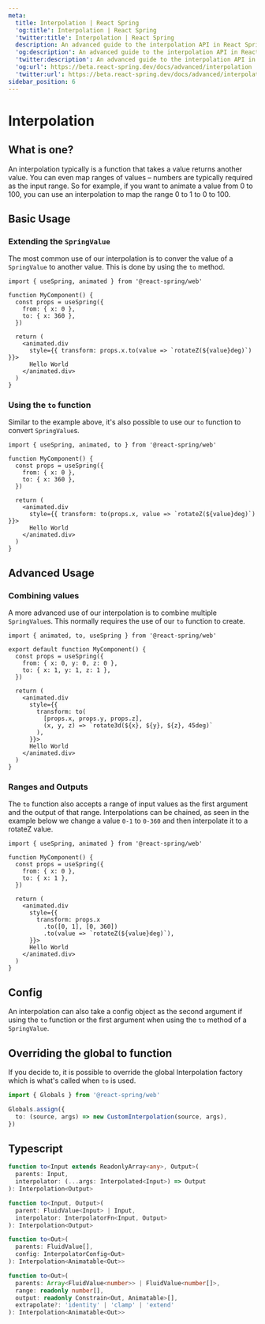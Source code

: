 ```yaml
---
meta:
  title: Interpolation | React Spring
  'og:title': Interpolation | React Spring
  'twitter:title': Interpolation | React Spring
  description: An advanced guide to the interpolation API in React Spring.
  'og:description': An advanced guide to the interpolation API in React Spring.
  'twitter:description': An advanced guide to the interpolation API in React Spring.
  'og:url': https://beta.react-spring.dev/docs/advanced/interpolation
  'twitter:url': https://beta.react-spring.dev/docs/advanced/interpolation
sidebar_position: 6
---
```


# Interpolation

## What is one?

An interpolation typically is a function that takes a value returns another value. You can even map ranges
of values – numbers are typically required as the input range. So for example, if you want to animate a value
from 0 to 100, you can use an interpolation to map the range 0 to 1 to 0 to 100.

## Basic Usage

### Extending the `SpringValue`

The most common use of our interpolation is to conver the value of a `SpringValue` to another value. This is
done by using the `to` method.

```tsx lines=10
import { useSpring, animated } from '@react-spring/web'

function MyComponent() {
  const props = useSpring({
    from: { x: 0 },
    to: { x: 360 },
  })

  return (
    <animated.div
      style={{ transform: props.x.to(value => `rotateZ(${value}deg)`) }}>
      Hello World
    </animated.div>
  )
}
```

### Using the `to` function

Similar to the example above, it's also possible to use our `to` function to convert `SpringValue`s.

```tsx lines=1,10
import { useSpring, animated, to } from '@react-spring/web'

function MyComponent() {
  const props = useSpring({
    from: { x: 0 },
    to: { x: 360 },
  })

  return (
    <animated.div
      style={{ transform: to(props.x, value => `rotateZ(${value}deg)`) }}>
      Hello World
    </animated.div>
  )
}
```

## Advanced Usage

### Combining values

A more advanced use of our interpolation is to combine multiple `SpringValue`s. This normally requires the
use of our `to` function to create.

```tsx lines=1,10
import { animated, to, useSpring } from '@react-spring/web'

export default function MyComponent() {
  const props = useSpring({
    from: { x: 0, y: 0, z: 0 },
    to: { x: 1, y: 1, z: 1 },
  })

  return (
    <animated.div
      style={{
        transform: to(
          [props.x, props.y, props.z],
          (x, y, z) => `rotate3d(${x}, ${y}, ${z}, 45deg)`
        ),
      }}>
      Hello World
    </animated.div>
  )
}
```

### Ranges and Outputs

The `to` function also accepts a range of input values as the first argument and the output of that range.
Interpolations can be chained, as seen in the example below we change a value `0-1` to `0-360` and then
interpolate it to a rotateZ value.

```tsx lines=10
import { useSpring, animated } from '@react-spring/web'

function MyComponent() {
  const props = useSpring({
    from: { x: 0 },
    to: { x: 1 },
  })

  return (
    <animated.div
      style={{
        transform: props.x
          .to([0, 1], [0, 360])
          .to(value => `rotateZ(${value}deg)`),
      }}>
      Hello World
    </animated.div>
  )
}
```

## Config

An interpolation can also take a config object as the second argument if using the `to` function or the first
argument when using the `to` method of a `SpringValue`.


<TablesConfiguration data={INTERPOLATONS_DATA} />

## Overriding the global to function

If you decide to, it is possible to override the global Interpolation factory which is what's called when `to` is used.

```ts
import { Globals } from '@react-spring/web'

Globals.assign({
  to: (source, args) => new CustomInterpolation(source, args),
})
```

## Typescript

```ts
function to<Input extends ReadonlyArray<any>, Output>(
  parents: Input,
  interpolator: (...args: Interpolated<Input>) => Output
): Interpolation<Output>

function to<Input, Output>(
  parent: FluidValue<Input> | Input,
  interpolator: InterpolatorFn<Input, Output>
): Interpolation<Output>

function to<Out>(
  parents: FluidValue[],
  config: InterpolatorConfig<Out>
): Interpolation<Animatable<Out>>

function to<Out>(
  parents: Array<FluidValue<number>> | FluidValue<number[]>,
  range: readonly number[],
  output: readonly Constrain<Out, Animatable>[],
  extrapolate?: 'identity' | 'clamp' | 'extend'
): Interpolation<Animatable<Out>>
```

